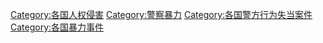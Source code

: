 
[[Category:各国人权侵害|Category:各国人权侵害]]
[[Category:警察暴力|Category:警察暴力]]
[[Category:各国警方行为失当案件|Category:各国警方行为失当案件]]
[[Category:各国暴力事件|Category:各国暴力事件]]